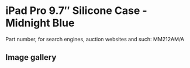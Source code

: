 
# iPad Pro 9.7″ Silicone Case - Midnight Blue

Part number, for search engines, auction websites and such: MM212AM/A

## Image gallery

<div style={{ width: '100%', maxWidth: '768px' }}>
<GalleryComponent
    images={[
      {
        original: "/everysource/MM212.webp",
        thumbnail: "/everypreview/MM212.webp",
      },
      {
        original: "/everysource/MM212_AV1_GOLD.webp",
        thumbnail: "/everypreview/MM212_AV1_GOLD.webp",
      },
      {
        original: "/everysource/MM212_AV1_ROSEGOLD.webp",
        thumbnail: "/everypreview/MM212_AV1_ROSEGOLD.webp",
      },
      {
        original: "/everysource/MM212_AV1_SILVER.webp",
        thumbnail: "/everypreview/MM212_AV1_SILVER.webp",
      },
      {
        original: "/everysource/MM212_AV1_SPACE_GRAY.webp",
        thumbnail: "/everypreview/MM212_AV1_SPACE_GRAY.webp",
      },
      {
        original: "/everysource/MM212_AV2.webp",
        thumbnail: "/everypreview/MM212_AV2.webp",
      },
      {
        original: "/everysource/MM212_AV3.webp",
        thumbnail: "/everypreview/MM212_AV3.webp",
      },
      {
        original: "/everysource/MM212_AV4.webp",
        thumbnail: "/everypreview/MM212_AV4.webp",
      }
    ]}
  />
</div>
